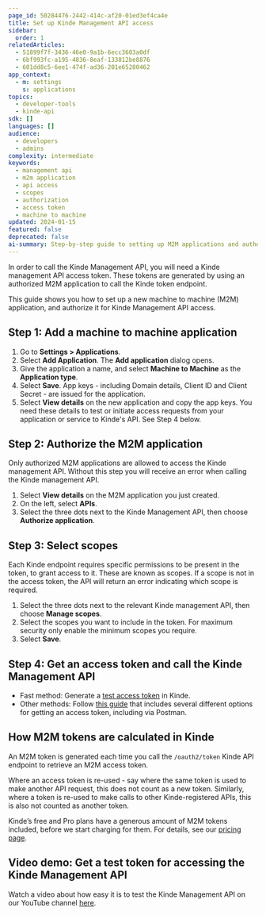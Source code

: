 ```yaml
---
page_id: 50284476-2442-414c-af20-01ed3ef4ca4e
title: Set up Kinde Management API access
sidebar:
  order: 1
relatedArticles:
  - 51899f7f-3436-46e0-9a1b-6ecc3603a0df
  - 6bf993fc-a195-4836-8eaf-133812be8876
  - 601dd8c5-6ee1-474f-ad36-201e65280462
app_context:
  - m: settings
    s: applications
topics:
  - developer-tools
  - kinde-api
sdk: []
languages: []
audience:
  - developers
  - admins
complexity: intermediate
keywords:
  - management api
  - m2m application
  - api access
  - scopes
  - authorization
  - access token
  - machine to machine
updated: 2024-01-15
featured: false
deprecated: false
ai-summary: Step-by-step guide to setting up M2M applications and authorizing them for Kinde Management API access with proper scopes
---
```


In order to call the Kinde Management API, you will need a Kinde management API access token. These tokens are generated by using an authorized M2M application to call the Kinde token endpoint.

This guide shows you how to set up a new machine to machine (M2M) application, and authorize it for Kinde Management API access.

## Step 1: Add a machine to machine application

1. Go to **Settings > Applications**.
2. Select **Add Application**. The **Add application** dialog opens.
3. Give the application a name, and select **Machine to Machine** as the **Application type**.
4. Select **Save**. App keys - including Domain details, Client ID and Client Secret - are issued for the application.
5. Select **View details** on the new application and copy the app keys. You need these details to test or initiate access requests from your application or service to Kinde's API. See Step 4 below.

## Step 2: Authorize the M2M application

Only authorized M2M applications are allowed to access the Kinde management API. Without this step you will receive an error when calling the Kinde management API.

1. Select **View details** on the M2M application you just created.
2. On the left, select **APIs**.
3. Select the three dots next to the Kinde Management API, then choose **Authorize application**.

## Step 3: Select scopes

Each Kinde endpoint requires specific permissions to be present in the token, to grant access to it. These are known as scopes. If a scope is not in the access token, the API will return an error indicating which scope is required.

1. Select the three dots next to the relevant Kinde management API, then choose **Manage scopes**.
2. Select the scopes you want to include in the token. For maximum security only enable the minimum scopes you require.
3. Select **Save**.

## Step 4: Get an access token and call the Kinde Management API

- Fast method: Generate a [test access token](/developer-tools/kinde-api/kinde-api-test-token/) in Kinde.
- Other methods: Follow [this guide](/developer-tools/kinde-api/access-token-for-api/) that includes several different options for getting an access token, including via Postman.

## How M2M tokens are calculated in Kinde

An M2M token is generated each time you call the `/oauth2/token` Kinde API endpoint to retrieve an M2M access token.

Where an access token is re-used - say where the same token is used to make another API request, this does not count as a new token. Similarly, where a token is re-used to make calls to other Kinde-registered APIs, this is also not counted as another token.

Kinde’s free and Pro plans have a generous amount of M2M tokens included, before we start charging for them. For details, see our [pricing page](https://kinde.com/pricing/).

## Video demo: Get a test token for accessing the Kinde Management API

Watch a video about how easy it is to test the Kinde Management API on our YouTube channel [here](https://www.youtube.com/watch?v=iqO7CL3QyY8).

